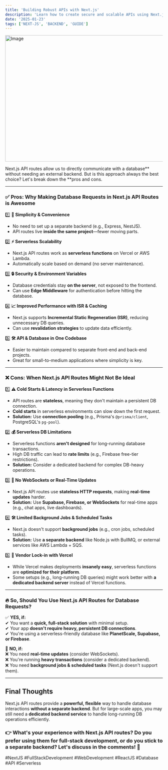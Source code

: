 ```yaml
---
title: 'Building Robust APIs with Next.js'
description: 'Learn how to create secure and scalable APIs using Next.js API routes.'
date: '2025-01-23'
tags: ['NEXT-JS', 'BACKEND', 'GUIDE']
---
```


<Image src="/blog-post-next-api.png" width="718" height="404" alt="Image" />

Next.js API routes allow us to directly communicate with a database** without needing an external backend. But is this approach always the best choice? Let's break down the **pros and cons.

---

### ✅ **Pros: Why Making Database Requests in Next.js API Routes is Awesome**

1️⃣ **🚀 Simplicity & Convenience**

- No need to set up a separate backend (e.g., Express, NestJS).
- API routes live **inside the same project**—fewer moving parts.

2️⃣ **⚡ Serverless Scalability**

- Next.js API routes work as **serverless functions** on Vercel or AWS Lambda.
- Automatically scale based on demand (no server maintenance).

3️⃣ **🔒 Security & Environment Variables**

- Database credentials stay **on the server**, not exposed to the frontend.
- Can use **Edge Middleware** for authentication before hitting the database.

4️⃣ **📈 Improved Performance with ISR & Caching**

- Next.js supports **Incremental Static Regeneration (ISR)**, reducing unnecessary DB queries.
- Can use **revalidation strategies** to update data efficiently.

5️⃣ **🛠️ API & Database in One Codebase**

- Easier to maintain compared to separate front-end and back-end projects.
- Great for small-to-medium applications where simplicity is key.

---

### ❌ **Cons: When Next.js API Routes Might Not Be Ideal**

1️⃣ **⚠️ Cold Starts & Latency in Serverless Functions**

- API routes are **stateless**, meaning they don't maintain a persistent DB connection.
- **Cold starts** in serverless environments can slow down the first request.
- **Solution:** Use **connection pooling** (e.g., Prisma's `@prisma/client`, PostgreSQL's `pg-pool`).

2️⃣ **💰 Serverless DB Limitations**

- Serverless functions **aren't designed** for long-running database transactions.
- High DB traffic can lead to **rate limits** (e.g., Firebase free-tier restrictions).
- **Solution:** Consider a dedicated backend for complex DB-heavy operations.

3️⃣ **🔄 No WebSockets or Real-Time Updates**

- Next.js API routes use **stateless HTTP requests**, making **real-time updates** harder.
- **Solution:** Use **Supabase, Firebase, or WebSockets** for real-time apps (e.g., chat apps, live dashboards).

4️⃣ **🛠️ Limited Background Jobs & Scheduled Tasks**

- Next.js doesn't support **background jobs** (e.g., cron jobs, scheduled tasks).
- **Solution:** Use **a separate backend** like Node.js with BullMQ, or external services like AWS Lambda + SQS.

5️⃣ **📌 Vendor Lock-in with Vercel**

- While Vercel makes deployments **insanely easy**, serverless functions are **optimized for their platform**.
- Some setups (e.g., long-running DB queries) might work better with **a dedicated backend server** instead of Vercel functions.

---

### 🔥 **So, Should You Use Next.js API Routes for Database Requests?**

✅ **YES, if:**  
✔ You want a **quick, full-stack solution** with minimal setup.  
✔ Your app **doesn't require heavy, persistent DB connections**.  
✔ You're using a serverless-friendly database like **PlanetScale, Supabase, or Firebase**.

🚨 **NO, if:**  
❌ You need **real-time updates** (consider WebSockets).  
❌ You're running **heavy transactions** (consider a dedicated backend).  
❌ You need **background jobs & scheduled tasks** (Next.js doesn't support them).

---

## **Final Thoughts**

Next.js API routes provide a **powerful, flexible** way to handle database interactions **without a separate backend**. But for large-scale apps, you may still need a **dedicated backend service** to handle long-running DB operations efficiently.

### **👉 What's your experience with Next.js API routes? Do you prefer using them for full-stack development, or do you stick to a separate backend? Let's discuss in the comments! 🚀**

#NextJS #FullStackDevelopment #WebDevelopment #ReactJS #Database #API #Serverless
